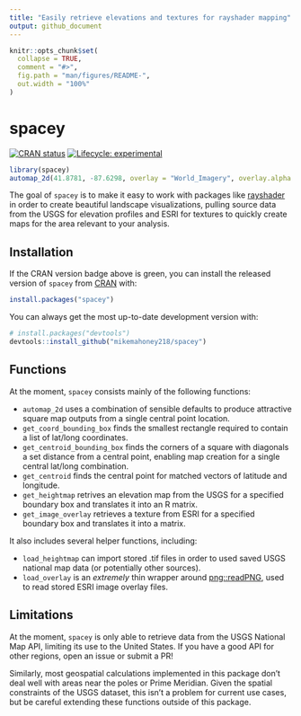 ```yaml
---
title: "Easily retrieve elevations and textures for rayshader mapping"
output: github_document
---
```


<!-- README.md is generated from README.Rmd. Please edit that file -->

```r
knitr::opts_chunk$set(
  collapse = TRUE,
  comment = "#>",
  fig.path = "man/figures/README-",
  out.width = "100%"
)
```

# spacey

<!-- badges: start -->
[![CRAN status](https://www.r-pkg.org/badges/version/spacey)](https://CRAN.R-project.org/package=spacey)
[![Lifecycle: experimental](https://img.shields.io/badge/lifecycle-experimental-orange.svg)](https://www.tidyverse.org/lifecycle/#experimental)
<!-- badges: end -->

```r
library(spacey)
automap_2d(41.8781, -87.6298, overlay = "World_Imagery", overlay.alpha = 0.35)
```


The goal of `spacey` is to make it easy to work with packages like 
[rayshader](https://www.rayshader.com/index.html) in order to create beautiful 
landscape visualizations, pulling source data from the USGS for elevation 
profiles and ESRI for textures to quickly create maps for the area relevant 
to your analysis.

## Installation

If the CRAN version badge above is green, you can install the released version 
of `spacey` from [CRAN](https://CRAN.R-project.org) with:

``` r
install.packages("spacey")
```

You can always get the most up-to-date development version with:

``` r
# install.packages("devtools")
devtools::install_github("mikemahoney218/spacey")
```

## Functions

At the moment, `spacey` consists mainly of the following functions:

* `automap_2d` uses a combination of sensible defaults to produce attractive 
  square map outputs from a single central point location.
* `get_coord_bounding_box` finds the smallest rectangle required to contain 
  a list of lat/long coordinates.
* `get_centroid_bounding_box` finds the corners of a square with diagonals a set
  distance from a central point, enabling map creation for a single central 
  lat/long combination.
* `get_centroid` finds the central point for matched vectors of latitude and 
  longitude.
* `get_heightmap` retrives an elevation map from the USGS for a specified 
  boundary box and translates it into an R matrix.
* `get_image_overlay` retrieves a texture from ESRI for a specified boundary 
  box and translates it into a matrix.

It also includes several helper functions, including:

* `load_heightmap` can import stored .tif files in order to used saved USGS 
  national map data (or potentially other sources).
* `load_overlay` is an _extremely_ thin wrapper around 
  [png::readPNG](http://www.rforge.net/png/), used to read stored ESRI image 
  overlay files.

## Limitations

At the moment, `spacey` is only able to retrieve data from the USGS National 
Map API, limiting its use to the United States. If you have a good API for 
other regions, open an issue or submit a PR!

Similarly, most geospatial calculations implemented in this package don't deal 
well with areas near the poles or Prime Meridian. Given the spatial constraints 
of the USGS dataset, this isn't a problem for current use cases, but be careful 
extending these functions outside of this package.
